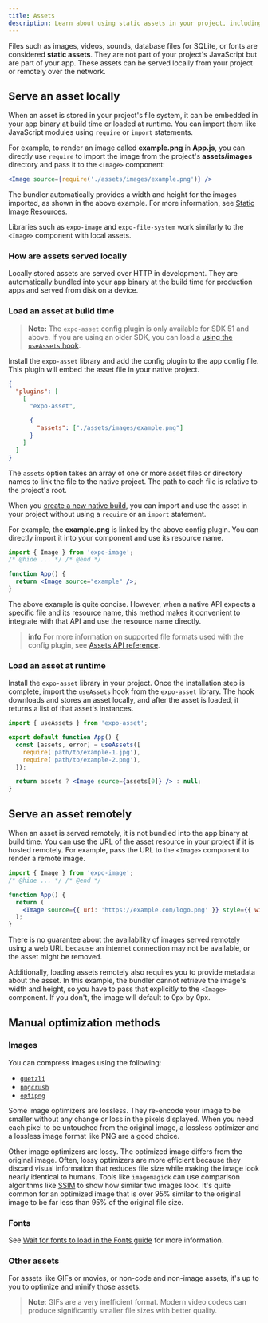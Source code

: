 ```yaml
---
title: Assets
description: Learn about using static assets in your project, including images, videos, sounds, database files, and fonts.
---
```


Files such as images, videos, sounds, database files for SQLite, or fonts are considered **static assets**. They are not part of your project's JavaScript but are part of your app. These assets can be served locally from your project or remotely over the network.

## Serve an asset locally

When an asset is stored in your project's file system, it can be embedded in your app binary at build time or loaded at runtime. You can import them like JavaScript modules using `require` or `import` statements.

For example, to render an image called **example.png** in **App.js**, you can directly use `require` to import the image from the project's **assets/images** directory and pass it to the `<Image>` component:

```jsx App.js
<Image source={require('./assets/images/example.png')} />
```

The bundler automatically provides a width and height for the images imported, as shown in the above example. For more information, see [Static Image Resources](https://reactnative.dev/docs/images#static-image-resources).

Libraries such as `expo-image` and `expo-file-system` work similarly to the `<Image>` component with local assets.

### How are assets served locally

Locally stored assets are served over HTTP in development. They are automatically bundled into your app binary at the build time for production apps and served from disk on a device.

### Load an asset at build time

> **Note:** The `expo-asset` config plugin is only available for SDK 51 and above. If you are using an older SDK, you can load a [using the `useAssets` hook](/versions/v51.0.0/sdk/asset/#useassetsmoduleids).

Install the `expo-asset` library and add the config plugin to the app config file. This plugin will embed the asset file in your native project.

```json app.json
{
  "plugins": [
    [
      "expo-asset",

      {
        "assets": ["./assets/images/example.png"]
      }
    ]
  ]
}
```

The `assets` option takes an array of one or more asset files or directory names to link the file to the native project. The path to each file is relative to the project's root.

When you [create a new native build](/develop/development-builds/create-a-build/), you can import and use the asset in your project without using a `require` or an `import` statement.

For example, the **example.png** is linked by the above config plugin. You can directly import it into your component and use its resource name.

```jsx App.js
import { Image } from 'expo-image';
/* @hide ... */ /* @end */

function App() {
  return <Image source="example" />;
}
```

The above example is quite concise. However, when a native API expects a specific file and its resource name, this method makes it convenient to integrate with that API and use the resource name directly.

> **info** For more information on supported file formats used with the config plugin, see [Assets API reference](/versions/v51.0.0/sdk/asset/#configurable-properties).

### Load an asset at runtime

Install the `expo-asset` library in your project. Once the installation step is complete, import the `useAssets` hook from the `expo-asset` library. The hook downloads and stores an asset locally, and after the asset is loaded, it returns a list of that asset's instances.

```jsx App.js
import { useAssets } from 'expo-asset';

export default function App() {
  const [assets, error] = useAssets([
    require('path/to/example-1.jpg'),
    require('path/to/example-2.png'),
  ]);

  return assets ? <Image source={assets[0]} /> : null;
}
```

## Serve an asset remotely

When an asset is served remotely, it is not bundled into the app binary at build time. You can use the URL of the asset resource in your project if it is hosted remotely. For example, pass the URL to the `<Image>` component to render a remote image.

```jsx App.js
import { Image } from 'expo-image';
/* @hide ... */ /* @end */

function App() {
  return (
    <Image source={{ uri: 'https://example.com/logo.png' }} style={{ width: 50, height: 50 }} />
  );
}
```

There is no guarantee about the availability of images served remotely using a web URL because an internet connection may not be available, or the asset might be removed.

Additionally, loading assets remotely also requires you to provide metadata about the asset. In this example, the bundler cannot retrieve the image's width and height, so you have to pass that explicitly to the `<Image>` component. If you don't, the image will default to 0px by 0px.

## Manual optimization methods

### Images

You can compress images using the following:

- [`guetzli`](https://github.com/google/guetzli)
- [`pngcrush`](https://pmt.sourceforge.io/pngcrush/)
- [`optipng`](http://optipng.sourceforge.net/)

Some image optimizers are lossless. They re-encode your image to be smaller without any change or loss in the pixels displayed. When you need each pixel to be untouched from the original image, a lossless optimizer and a lossless image format like PNG are a good choice.

Other image optimizers are lossy. The optimized image differs from the original image. Often, lossy optimizers are more efficient because they discard visual information that reduces file size while making the image look nearly identical to humans. Tools like `imagemagick` can use comparison algorithms like [SSIM](https://en.wikipedia.org/wiki/Structural_similarity) to show how similar two images look. It's quite common for an optimized image that is over 95% similar to the original image to be far less than 95% of the original file size.

### Fonts

See [Wait for fonts to load in the Fonts guide](/develop/user-interface/fonts/#wait-for-fonts-to-load) for more information.

### Other assets

For assets like GIFs or movies, or non-code and non-image assets, it's up to you to optimize and minify those assets.

> **Note**: GIFs are a very inefficient format. Modern video codecs can produce significantly smaller file sizes with better quality.
